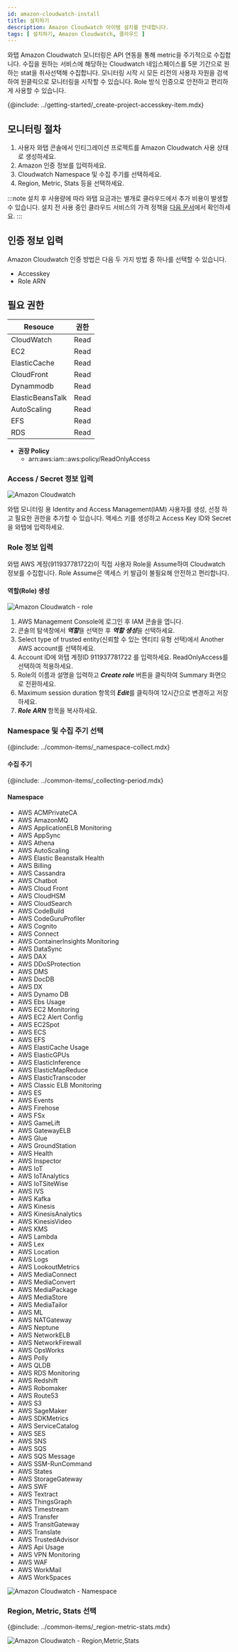 ```yaml
---
id: amazon-cloudwatch-install
title: 설치하기
description: Amazon Cloudwatch 아이템 설치를 안내합니다.
tags: [ 설치하기, Amazon Cloudwatch, 클라우드 ]
---
```


와탭 Amazon Cloudwatch 모니터링은 API 연동을 통해 metric을 주기적으로 수집합니다. 수집을 원하는 서비스에 해당하는 Cloudwatch 네임스페이스를 5분 기간으로 원하는 stat을 취사선택해 수집합니다. 모니터링 시작 시 모든 리전의 사용자 자원을 검색하여 원클릭으로 모니터링을 시작할 수 있습니다. Role 방식 인증으로 안전하고 편리하게 사용할 수 있습니다. 

{@include: ../getting-started/_create-project-accesskey-item.mdx}

## 모니터링 절차

1. 사용자 와탭 콘솔에서 인티그레이션 프로젝트를 Amazon Cloudwatch 사용 상태로 생성하세요.
1. Amazon 인증 정보를 입력하세요.
1. Cloudwatch Namespace 및 수집 주기를 선택하세요.
1. Region, Metric, Stats 등을 선택하세요.

:::note
설치 후 사용량에 따라 와탭 요금과는 별개로 클라우드에서 추가 비용이 발생할 수 있습니다. 설치 전 사용 중인 클라우드 서비스의 가격 정책을 [다음 문서](https://aws.amazon.com/ko/cloudwatch/pricing/)에서 확인하세요.
:::

## 인증 정보 입력

Amazon Cloudwatch 인증 방법은 다음 두 가지 방법 중 하나를 선택할 수 있습니다.

* Accesskey
* Role ARN

## 필요 권한

|Resouce|권한 |
|----|----|
|CloudWatch  |Read|
|EC2  |Read|
|ElasticCache  |Read|
|CloudFront  |Read|
|Dynammodb  |Read|
|ElasticBeansTalk  |Read|
|AutoScaling  |Read|
|EFS  |Read|
|RDS  |Read|

* **권장 Policy**
    * arn:aws:iam::aws:policy/ReadOnlyAccess

### Access / Secret 정보 입력

![Amazon Cloudwatch](https://img.whatap.io/media/images/amazon_cloudwatch_auth_dialog.png)

와탭 모니터링 용 Identity and Access Management(IAM) 사용자를 생성, 선정 하고 필요한 권한을 추가할 수 있습니다. 액세스 키를 생성하고 Access Key ID와 Secret을 와탭에 입력하세요.

### Role 정보 입력

와탭 AWS 계정(911937781722)이 직접 사용자 Role을 Assume하여 Cloudwatch 정보를 수집합니다. Role Assume은 액세스 키 발급이 불필요해 안전하고 편리합니다.

#### 역할(Role) 생성

![Amazon Cloudwatch - role](https://img.whatap.io/media/images/amazon_cloudwatch_auth_role_dialog.png)

1. AWS Management Console에 로그인 후 IAM 콘솔을 엽니다.
1. 콘솔의 탐색창에서 ***역할***을 선택한 후 ***역할 생성***을 선택하세요.
1. Select type of trusted entity(신뢰할 수 있는 엔티티 유형 선택)에서 Another AWS account를 선택하세요.
1. Account ID에 와탭 계정ID 911937781722 를 입력하세요. ReadOnlyAccess를 선택하여 적용하세요.
1. Role의 이름과 설명을 입력하고 ***Create role*** 버튼을 클릭하여 Summary 화면으로 전환하세요.
1. Maximum session duration 항목의 ***Edit***를 클릭하여 12시간으로 변경하고 저장하세요. 
1. ***Role ARN*** 항목을 복사하세요.

### Namespace 및 수집 주기 선택

{@include: ../common-items/_namespace-collect.mdx}

#### 수집 주기

{@include: ../common-items/_collecting-period.mdx}

#### Namespace

* AWS ACMPrivateCA
* AWS AmazonMQ
* AWS ApplicationELB Monitoring
* AWS AppSync
* AWS Athena
* AWS AutoScaling
* AWS Elastic Beanstalk Health
* AWS Billing
* AWS Cassandra
* AWS Chatbot
* AWS Cloud Front
* AWS CloudHSM
* AWS CloudSearch
* AWS CodeBuild
* AWS CodeGuruProfiler
* AWS Cognito
* AWS Connect
* AWS ContainerInsights Monitoring
* AWS DataSync
* AWS DAX
* AWS DDoSProtection
* AWS DMS
* AWS DocDB
* AWS DX
* AWS Dynamo DB
* AWS Ebs Usage
* AWS EC2 Monitoring
* AWS EC2 Alert Config
* AWS EC2Spot
* AWS ECS
* AWS EFS
* AWS ElastiCache Usage
* AWS ElasticGPUs
* AWS ElasticInference
* AWS ElasticMapReduce
* AWS ElasticTranscoder
* AWS Classic ELB Monitoring
* AWS ES
* AWS Events
* AWS Firehose
* AWS FSx
* AWS GameLift
* AWS GatewayELB
* AWS Glue
* AWS GroundStation
* AWS Health
* AWS Inspector
* AWS IoT
* AWS IoTAnalytics
* AWS IoTSiteWise
* AWS IVS
* AWS Kafka
* AWS Kinesis
* AWS KinesisAnalytics
* AWS KinesisVideo
* AWS KMS
* AWS Lambda
* AWS Lex
* AWS Location
* AWS Logs
* AWS LookoutMetrics
* AWS MediaConnect
* AWS MediaConvert
* AWS MediaPackage
* AWS MediaStore
* AWS MediaTailor
* AWS ML
* AWS NATGateway
* AWS Neptune
* AWS NetworkELB
* AWS NetworkFirewall
* AWS OpsWorks
* AWS Polly
* AWS QLDB
* AWS RDS Monitoring
* AWS Redshift
* AWS Robomaker
* AWS Route53
* AWS S3
* AWS SageMaker
* AWS SDKMetrics
* AWS ServiceCatalog
* AWS SES
* AWS SNS
* AWS SQS
* AWS SQS Message
* AWS SSM-RunCommand
* AWS States
* AWS StorageGateway
* AWS SWF
* AWS Textract
* AWS ThingsGraph
* AWS Timestream
* AWS Transfer
* AWS TransitGateway
* AWS Translate
* AWS TrustedAdvisor
* AWS Api Usage
* AWS VPN Monitoring
* AWS WAF
* AWS WorkMail
* AWS WorkSpaces

![Amazon Cloudwatch - Namespace](https://img.whatap.io/media/images/amazon_cloudwatch_setup_dialog_1st.png)

### Region, Metric, Stats 선택

{@include: ../common-items/_region-metric-stats.mdx}

![Amazon Cloudwatch - Region,Metric,Stats](https://img.whatap.io/media/images/amazon_cloudwatch_setup_dialog_2nd.png)